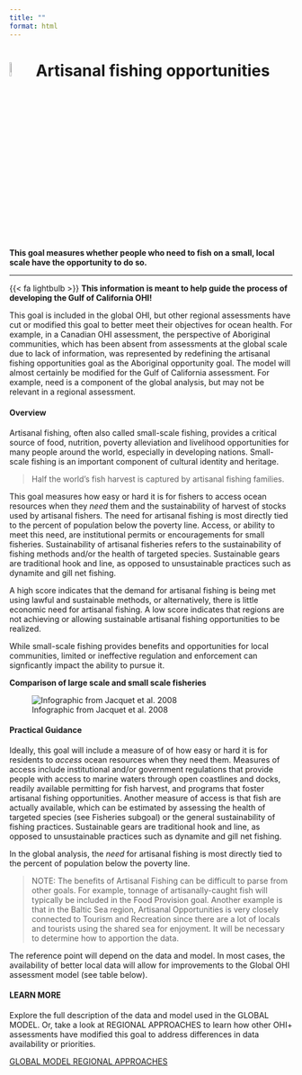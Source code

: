 ```yaml
---
title: ""
format: html
---
```

# ![](figs/artisanal-fishing-opportunities.svg){width=8% height=8% color="red"} Artisanal fishing opportunities 

**This goal measures whether people who need to fish on a small, local scale have the opportunity to do so.**

---

<div class="custom-box">
{{< fa lightbulb >}} **This information is meant to help guide the process of developing the Gulf of California OHI!**

This goal is included in the global OHI, but other regional assessments have cut or modified this goal to better meet their objectives for ocean health. For example, in a Canadian OHI assessment, the perspective of Aboriginal communities, which has been absent from assessments at the global scale due to lack of information, was represented by redefining the artisanal fishing opportunities goal as the Aboriginal opportunity goal. The model will almost certainly be modified for the Gulf of California assessment. For example, need is a component of the global analysis, but may not be relevant in a regional assessment.
</div>


#### Overview

Artisanal fishing, often also called small-scale fishing, provides a critical source of food, nutrition, poverty alleviation and livelihood opportunities for many people around the world, especially in developing nations. Small-scale fishing is an important component of cultural identity and heritage.

> Half the world’s fish harvest is captured by artisanal fishing families.

This goal measures how easy or hard it is for fishers to access ocean resources when they *need* them and the sustainability of harvest of stocks used by artisanal fishers. The need for artisanal fishing is most directly tied to the percent of population below the poverty line. Access, or ability to meet this need, are institutional permits or encouragements for small fisheries. Sustainability of artisanal fisheries refers to the sustainability of fishing methods and/or the health of targeted species. Sustainable gears are traditional hook and line, as opposed to unsustainable practices such as dynamite and gill net fishing.

A high score indicates that the demand for artisanal fishing is being met using lawful and sustainable methods, or alternatively, there is little economic need for artisanal fishing. A low score indicates that regions are not achieving or allowing sustainable artisanal fishing opportunities to be realized.

While small-scale fishing provides benefits and opportunities for local communities, limited or ineffective regulation and enforcement can signficantly impact the ability to pursue it.

**Comparison of large scale and small scale fisheries**

![Infographic from Jacquet et al. 2008](figs/art_vs_comm.png)


#### Practical Guidance

Ideally, this goal will include a measure of of how easy or hard it is for residents to *access* ocean resources when they need them. Measures of access include institutional and/or government regulations that provide people with access to marine waters through open coastlines and docks, readily available permitting for fish harvest, and programs that foster artisanal fishing opportunities. Another measure of access is that fish are actually available, which can be estimated by assessing the health of targeted species (see Fisheries subgoal) or the general sustainability of fishing practices. Sustainable gears are traditional hook and line, as opposed to unsustainable practices such as dynamite and gill net fishing. 

In the global analysis, the *need* for artisanal fishing is most directly tied to the percent of population below the poverty line.

> NOTE: The benefits of Artisanal Fishing can be difficult to parse from other goals. For example, tonnage of artisanally-caught fish will typically be included in the Food Provision goal. Another example is that in the Baltic Sea region, Artisanal Opportunities is very closely connected to Tourism and Recreation since there are a lot of locals and tourists using the shared sea for enjoyment. It will be necessary to determine how to apportion the data.

The reference point will depend on the data and model. In most cases, the availability of better local data will allow for improvements to the Global OHI assessment model (see table below). 

#### LEARN MORE
Explore the full description of the data and model used in the GLOBAL MODEL. Or, take a look at REGIONAL APPROACHES to learn how other OHI+ assessments have modified this goal to address differences in data availability or priorities.


<div class="button-container">
  <a href="https://ohi-science.org/ohi-methods/goals/goal-models-data.html#artisanal-opportunities" class="custom-button">
    <i class="fas fa-globe"></i> GLOBAL MODEL
  </a>
  <a href="https://oceanhealthindex.org/guidance/artisanal-fishing-opportunities/" class="custom-button secondary">
    <i class="fas fa-location-dot"></i> REGIONAL APPROACHES
  </a>
</div>
